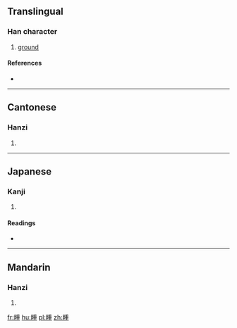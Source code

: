 ==Translingual==

===Han character===
{{Han char|rn=102|rad=田|as=09|sn=14|four=6201<sub>4</sub>|canj=田竹十土 (WHJG)}}

# [[ground]]

====References====
* {{Han ref|kx=0765.120|dkj=21907|dj=1176.090|hdz=42550.040|uh=757D|ud=30077|bh=E2D8|bd=58072}}

----

==Cantonese==

===Hanzi===
{{yue-hanzi|jyut=|y=dung2}}

# {{defn|lang=yue|sort=田09}}

----

==Japanese==

===Kanji===
{{ja-kanji|grade=|rs=田09}}

# {{defn|lang=ja|sort=田09}}

====Readings====
* {{ja-readings|on=[[とん]] (ton), [[たん]] (tan), [[とう]] (tō), [[つ]] (tsu)|kun=[[そろわない]] (sorowanai)|nanori=}}

----

==Mandarin==

===Hanzi===
{{cmn-hanzi|pin=[[tuǎn]] ([[tuan3]])|wg=t'uan<sup>3</sup>}}

# {{defn|lang=cmn|sort=田09}}

[[fr:畽]]
[[hu:畽]]
[[pl:畽]]
[[zh:畽]]